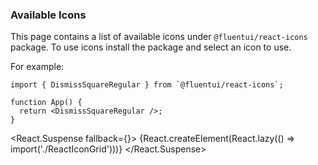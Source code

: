 
<Meta title="Concepts/Developer/Icons/Icons Catalog" />

### Available Icons

This page contains a list of available icons under `@fluentui/react-icons` package. To use icons install the package and select an icon to use.

For example:

```tsx
import { DismissSquareRegular } from `@fluentui/react-icons`;

function App() {
  return <DismissSquareRegular />;
}
```

<React.Suspense fallback={<Spinner label="Loading..." />}>
  {React.createElement(React.lazy(() => import('./ReactIconGrid')))}
</React.Suspense>

